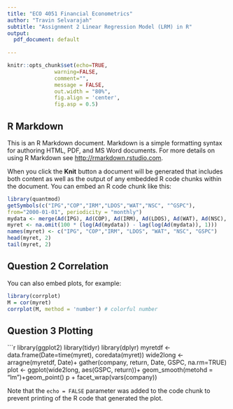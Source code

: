 ```yaml
---
title: "ECO 4051 Financial Econometrics"
author: "Travin Selvarajah"
subtitle: "Assignment 2 Linear Regression Model (LRM) in R"
output:
  pdf_document: default
  
---
```


```r
knitr::opts_chunk$set(echo=TRUE, 
               warning=FALSE,
               comment="",
               message = FALSE,
               out.width = "80%",
               fig.align = 'center',
               fig.asp = 0.5)
```

## R Markdown

This is an R Markdown document. Markdown is a simple formatting syntax for authoring HTML, PDF, and MS Word documents. For more details on using R Markdown see <http://rmarkdown.rstudio.com>.

When you click the **Knit** button a document will be generated that includes both content as well as the output of any embedded R code chunks within the document. You can embed an R code chunk like this:

```r
library(quantmod)
getSymbols(c("IPG","COP","IRM","LDOS","WAT","NSC", "^GSPC"),
from="2000-01-01", periodicity = "monthly")
mydata <- merge(Ad(IPG), Ad(COP), Ad(IRM), Ad(LDOS), Ad(WAT), Ad(NSC), Ad(GSPC))
myret <- na.omit(100 * (log(Ad(mydata)) - lag(log(Ad(mydata)), 1)))
names(myret) <- c("IPG", "COP","IRM", "LDOS", "WAT", "NSC", "GSPC")
head(myret, 2)
tail(myret, 2)
```

## Question 2 Correlation

You can also embed plots, for example:

```r
library(corrplot)
M = cor(myret)
corrplot(M, method = 'number') # colorful number

```

## Question 3 Plotting

```r
library(ggplot2)
library(tidyr)
library(dplyr)
myretdf <- data.frame(Date=time(myret), coredata(myret))
wide2long <- arragne(myretdf, Date)+ gather(company, return, Date, GSPC, na.rm=TRUE)
plot <- ggplot(wide2long, aes(GSPC, return))+ geom_smooth(metohd = "lm")+geom_point()
p + facet_wrap(vars(company))

Note that the `echo = FALSE` parameter was added to the code chunk to prevent printing of the R code that generated the plot.
